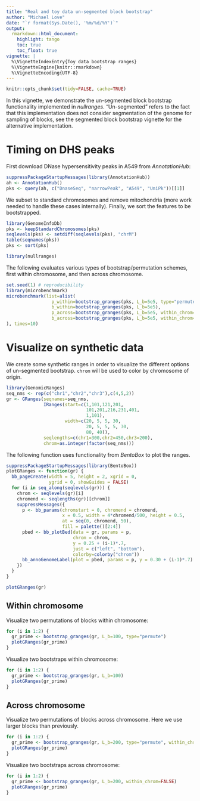 ```yaml
---
title: "Real and toy data un-segmented block bootstrap"
author: "Michael Love"
date: "`r format(Sys.Date(), '%m/%d/%Y')`"
output:
  rmarkdown::html_document:
    highlight: tango
    toc: true
    toc_float: true
vignette: |
  %\VignetteIndexEntry{Toy data bootstrap ranges}
  %\VignetteEngine{knitr::rmarkdown}
  %\VignetteEncoding{UTF-8}
---
```


```r
knitr::opts_chunk$set(tidy=FALSE, cache=TRUE)
```

In this vignette, we demonstrate the un-segmented block bootstrap
functionality implemented in *nullranges*. "Un-segmented" refers to
the fact that this implementation does not consider segmentation of
the genome for sampling of blocks, see the segmented block bootstrap
vignette for the alternative implementation.

# Timing on DHS peaks

First download DNase hypersensitivity peaks in A549 from
*AnnotationHub*:

```r
suppressPackageStartupMessages(library(AnnotationHub))
ah <- AnnotationHub()
pks <- query(ah, c("DnaseSeq", "narrowPeak", "A549", "UniPk"))[[1]]
```

We subset to standard chromosomes and remove mitochondria (more work
needed to handle these cases internally). Finally, we sort the
features to be bootstrapped.

```r
library(GenomeInfoDb)
pks <- keepStandardChromosomes(pks)
seqlevels(pks) <- setdiff(seqlevels(pks), "chrM")
table(seqnames(pks))
pks <- sort(pks)
```

```r
library(nullranges)
```

The following evaluates various types of bootstrap/permutation
schemes, first within chromosome, and then across chromosome.

```r
set.seed(1) # reproducibility
library(microbenchmark)
microbenchmark(list=alist(
                 p_within=bootstrap_granges(pks, L_b=5e5, type="permute"),
                 b_within=bootstrap_granges(pks, L_b=5e5),
                 p_across=bootstrap_granges(pks, L_b=5e5, within_chrom=FALSE, type="permute"),
                 b_across=bootstrap_granges(pks, L_b=5e5, within_chrom=FALSE)
), times=10)
```

# Visualize on synthetic data

We create some synthetic ranges in order to visualize the different
options of un-segmented bootstrap.
`chrom` will be used to color by chromosome of origin.

```r
library(GenomicRanges)
seq_nms <- rep(c("chr1","chr2","chr3"),c(4,5,2))
gr <- GRanges(seqnames=seq_nms,
              IRanges(start=c(1,101,121,201,
                              101,201,216,231,401,
                              1,101),
                      width=c(20, 5, 5, 30,
                              20, 5, 5, 5, 30,
                              80, 40)),
              seqlengths=c(chr1=300,chr2=450,chr3=200),
              chrom=as.integer(factor(seq_nms)))
```

The following function uses functionality from *BentoBox* to plot the ranges.

```r
suppressPackageStartupMessages(library(BentoBox))
plotGRanges <- function(gr) {
  bb_pageCreate(width = 5, height = 2, xgrid = 0,
                ygrid = 0, showGuides = FALSE)
  for (i in seq_along(seqlevels(gr))) {
    chrom <- seqlevels(gr)[i]
    chromend <- seqlengths(gr)[[chrom]]
    suppressMessages({
      p <- bb_params(chromstart = 0, chromend = chromend,
                     x = 0.5, width = 4*chromend/500, height = 0.5,
                     at = seq(0, chromend, 50),
                     fill = palette()[2:4])
      pbed <- bb_plotBed(data = gr, params = p,
                         chrom = chrom,
                         y = 0.25 + (i-1)*.7,
                         just = c("left", "bottom"),
                         colorby=colorby("chrom"))
      bb_annoGenomeLabel(plot = pbed, params = p, y = 0.30 + (i-1)*.7)
    })
  }
}
```

```r
plotGRanges(gr)
```

## Within chromosome

Visualize two permutations of blocks within chromosome:

```r
for (i in 1:2) {
  gr_prime <- bootstrap_granges(gr, L_b=100, type="permute")
  plotGRanges(gr_prime)
}
```

Visualize two bootstraps within chromosome:

```r
for (i in 1:2) {
  gr_prime <- bootstrap_granges(gr, L_b=100)
  plotGRanges(gr_prime)
}
```

## Across chromosome

Visualize two permutations of blocks across chromosome. Here we use
larger blocks than previously.

```r
for (i in 1:2) {
  gr_prime <- bootstrap_granges(gr, L_b=200, type="permute", within_chrom=FALSE)
  plotGRanges(gr_prime)
}
```

Visualize two bootstraps across chromosome:

```r
for (i in 1:2) {
  gr_prime <- bootstrap_granges(gr, L_b=200, within_chrom=FALSE)
  plotGRanges(gr_prime)
}
```
